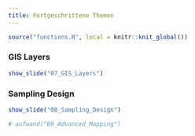 ```yaml
---
title: Fortgeschrittene Themen
---
```


```r
source("functions.R", local = knitr::knit_global())
```

### GIS Layers

```r
show_slide("07_GIS_Layers")
```

### Sampling Design

```r
show_slide("08_Sampling_Design")
```


<!-- ### Komplexe Karten -->

```r
# aufwand("09_Advanced_Mapping")
```

